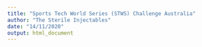 ```yaml
---
title: "Sports Tech World Series (STWS) Challenge Australia"
author: "The Sterile Injectables"
date: "14/11/2020"
output: html_document
---
```



